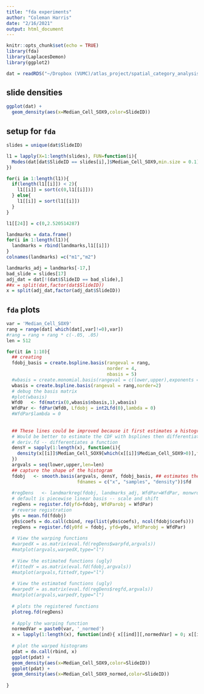 ```yaml
---
title: "fda experiments"
author: "Coleman Harris"
date: "2/16/2021"
output: html_document
---
```


```r
knitr::opts_chunk$set(echo = TRUE)
library(fda)
library(LaplacesDemon)
library(ggplot2)

dat = readRDS("~/Dropbox (VUMC)/atlas_project/spatial_category_analysis.rds")
```

## slide densities

```r
ggplot(dat) +
  geom_density(aes(x=Median_Cell_SOX9,color=SlideID))
```

## setup for `fda`
```r
slides = unique(dat$SlideID)

l1 = lapply(X=1:length(slides), FUN=function(i){
  Modes(dat[dat$SlideID == slides[i],]$Median_Cell_SOX9,min.size = 0.1)$modes
})

for(i in 1:length(l1)){
  if(length(l1[[i]]) < 2){
    l1[[i]] = sort(c(0,l1[[i]]))
  } else{
    l1[[i]] = sort(l1[[i]])
  }
}

l1[[24]] = c(0,2.520514287)

landmarks = data.frame()
for(i in 1:length(l1)){
  landmarks = rbind(landmarks,l1[[i]])
}
colnames(landmarks) =c("m1","m2")

landmarks_adj = landmarks[-17,]
bad_slide = slides[17]
adj_dat = dat[!(dat$SlideID == bad_slide),]
##x = split(dat,factor(dat$SlideID))
x = split(adj_dat,factor(adj_dat$SlideID))
```

## `fda` plots
```r
var = 'Median_Cell_SOX9'
rang = range(dat[ which(dat[,var]!=0),var])
#rang = rang + rang * c(-.05, .05)
len = 512

for(it in 1:10){
  ## creating 
  fdobj_basis = create.bspline.basis(rangeval = rang,
                                     norder = 4,
                                     nbasis = 5)
  #wbasis = create.monomial.basis(rangeval = c(lower,upper),exponents = c(0,1)) ## warping function basis
  wbasis = create.bspline.basis(rangeval = rang,norder=2)
  # debug the basis matrix
  #plot(wbasis)
  Wfd0   <- fd(matrix(0,wbasis$nbasis,1),wbasis)
  WfdPar <- fdPar(Wfd0, Lfdobj = int2Lfd(0),lambda = 0)
  #WfdPar$lambda = 0
  
  
  ## These lines could be improved because it first estimates a histogram and smooths it
  # Would be better to estimate the CDF with bsplines then differentiate it.
  # deriv.fd -- differentiates a function
  densY = sapply(1:length(x), function(i){
    density(x[[i]]$Median_Cell_SOX9[which(x[[i]]$Median_Cell_SOX9>0)],from=rang[1],to=rang[2],n=len,na.rm=TRUE)$y
  })
  argvals = seq(lower,upper,len=len)
  ## capture the shape of the histogram
  fdobj   <- smooth.basis(argvals, densY, fdobj_basis, ## estimates the density using bsplines
                          fdnames = c("x", "samples", "density"))$fd
  
  #regDens   <- landmarkreg(fdobj, landmarks_adj, WfdPar=WfdPar, monwrd=TRUE)
  # default is piecewise linear basis -- scale and shift
  regDens = register.fd(yfd=fdobj, WfdParobj = WfdPar)
  # reverse registration
  y0s = mean.fd(fdobj)
  y0s$coefs = do.call(cbind, rep(list(y0s$coefs), ncol(fdobj$coefs)))
  regDens = register.fd(y0fd = fdobj, yfd=y0s, WfdParobj = WfdPar)
  
  # View the warping functions
  #warpedX = as.matrix(eval.fd(regDens$warpfd,argvals))
  #matplot(argvals,warpedX,type="l")
  
  # View the estimated functions (ugly)
  #fittedY = as.matrix(eval.fd(fdobj,argvals))
  #matplot(argvals,fittedY,type="l")
  
  # View the estimated functions (ugly)
  #warpedY = as.matrix(eval.fd(regDens$regfd,argvals))
  #matplot(argvals,warpedY,type="l")
  
  # plots the registered functions
  plotreg.fd(regDens)
  
  # Apply the warping function
  normedVar = paste0(var, '_normed')
  x = lapply(1:length(x), function(ind){ x[[ind]][,normedVar] = 0; x[[ind]][ which(x[[ind]][,var]>0),normedVar] = eval.fd(x[[ind]][which(x[[ind]][,var]>0), var], regDens$warpfd[ind]); x[[ind]]})
  
  # plot the warped histograms
  pdat = do.call(rbind, x)
  ggplot(pdat) +
  geom_density(aes(x=Median_Cell_SOX9,color=SlideID))
  ggplot(pdat) +
  geom_density(aes(x=Median_Cell_SOX9_normed,color=SlideID))
  
}
```

